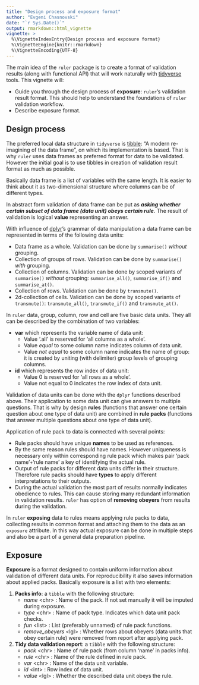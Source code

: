 ```yaml
---
title: "Design process and exposure format"
author: "Evgeni Chasnovski"
date: "`r Sys.Date()`"
output: rmarkdown::html_vignette
vignette: >
  %\VignetteIndexEntry{Design process and exposure format}
  %\VignetteEngine{knitr::rmarkdown}
  %\VignetteEncoding{UTF-8}
---
```


The main idea of the `ruler` package is to create a format of validation results (along with functional API) that will work naturally with [tidyverse](http://tidyverse.org) tools. This vignette will:

- Guide you through the design process of __exposure__: `ruler`'s validation result format. This should help to understand the foundations of `ruler` validation workflow.
- Describe exposure format.

## Design process

The preferred local data structure in `tidyverse` is [tibble](http://tibble.tidyverse.org): "A modern re-imagining of the data frame", on which its implementation is based. That is why `ruler` uses data frames as preferred format for data to be validated. However the initial goal is to use tibbles in creation of validation result format as much as possible.

Basically data frame is a list of variables with the same length. It is easier to think about it as two-dimensional structure where columns can be of different types.

In abstract form validation of data frame can be put as ___asking whether certain subset of data frame (data unit) obeys certain rule___. The result of validation is logical __value__ representing an answer.

With influence of [dplyr](http://dplyr.tidyverse.org)'s grammar of data manipulation a data frame can be represented in terms of the following data units:

- Data frame as a whole. Validation can be done by `summarise()` _without_ grouping.
- Collection of groups of rows. Validation can be done by `summarise()` _with_ grouping.
- Collection of columns. Validation can be done by scoped variants of `summarise()` _without_ grouping: `summarise_all()`, `summarise_if()` and `summarise_at()`.
- Collection of rows. Validation can be done by `transmute()`.
- 2d-collection of cells. Validation can be done by scoped variants of `transmute()`: `transmute_all()`, `transmute_if()` and `transmute_at()`.

In `ruler` data, group, column, row and cell are five basic data units. They all can be described by the combination of two variables:

- __var__ which represents the variable name of data unit:
    - Value '.all' is reserved for 'all columns as a whole'.
    - Value _equal_ to some column name indicates column of data unit.
    - Value _not equal_ to some column name indicates the name of group: it is created by uniting (with delimiter) group levels of grouping columns.
- __id__ which represents the row index of data unit:
    - Value 0 is reserved for 'all rows as a whole'.
    - Value not equal to 0 indicates the row index of data unit.

Validation of data units can be done with the `dplyr` functions described above. Their application to some data unit can give answers to multiple questions. That is why by design __rules__ (functions that answer one certain question about one type of data unit) are combined in __rule packs__ (functions that answer multiple questions about one type of data unit).

Application of rule pack to data is connected with several points:

- Rule packs should have unique __names__ to be used as references.
- By the same reason rules should have names. However uniqueness is necessary only within corresponding rule pack which makes pair 'pack name'+'rule name' a key of identifying the actual rule.
- Output of rule packs for different data units differ in their structure. Therefore rule packs should have __types__ to apply different interpretations to their outputs.
- During the actual validation the most part of results normally indicates obedience to rules. This can cause storing many redundant information in validation results. `ruler` has option of __removing obeyers__ from results during the validation.

In `ruler` __exposing__ data to rules means applying rule packs to data, collecting results in common format and attaching them to the data as an `exposure` attribute. In this way actual exposure can be done in multiple steps and also be a part of a general data preparation pipeline.

## Exposure

__Exposure__ is a format designed to contain uniform information about validation of different data units. For reproducibility it also saves information about applied packs. Basically exposure is a list with two elements:

1. __Packs info__: a `tibble` with the following structure:
    - _name_ \<chr\> : Name of the pack. If not set manually it will be imputed during exposure.
    - _type_ \<chr\> : Name of pack type. Indicates which data unit pack checks.
    - _fun_ \<list\> : List (preferably unnamed) of rule pack functions.
    - _remove_obeyers_ \<lgl\> : Whether rows about obeyers (data units that obey certain rule) were removed from report after applying pack.
2. __Tidy data validation report__: a `tibble` with the following structure:
    - _pack_ \<chr\> : Name of rule pack (from column 'name' in packs info).
    - _rule_ \<chr\> : Name of the rule defined in rule pack.
    - _var_ \<chr\> : Name of the data unit variable.
    - _id_ \<int\> : Row index of data unit.
    - _value_ \<lgl\> : Whether the described data unit obeys the rule.
